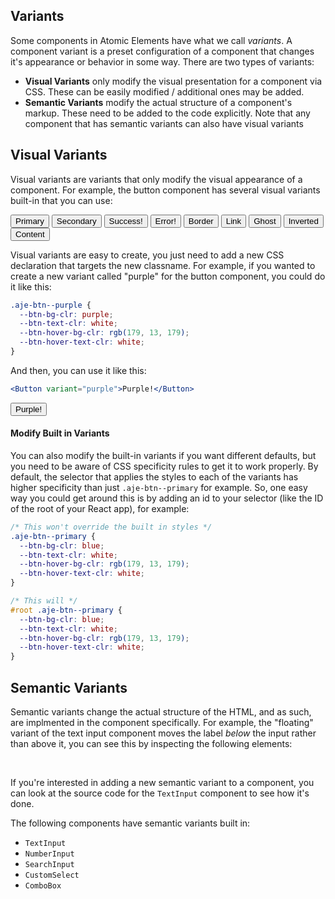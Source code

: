 
<SensibleDefaults />
<PurpleButtonStyles />

<Meta title="Usage/Customizing Appearance/Variants" />

## Variants

Some components in Atomic Elements have what we call _variants_.
A component variant is a preset configuration of a component that changes it's appearance or behavior in some way. There are two types of variants:

- **Visual Variants** only modify the visual presentation for a component via CSS. These can be easily modified / additional ones may be added.
- **Semantic Variants** modify the actual structure of a component's markup. These need to be added to the code explicitly. Note that any component that
  has semantic variants can also have visual variants

## Visual Variants

Visual variants are variants that only modify the visual appearance of a component. For example, the button component has several visual variants built-in that you can use:

<div style={{ display: "flex", gap: "10px" }}>
  <Button variant="primary">Primary</Button>
  <Button variant="secondary">Secondary</Button>
  <Button variant="success">Success!</Button>
  <Button variant="error">Error!</Button>
  <Button variant="border">Border</Button>
  <Button variant="link">Link</Button>
  <Button variant="ghost">Ghost</Button>
  <Button variant="inverted">Inverted</Button>
  <Button variant="content">Content</Button>
</div>

Visual variants are easy to create, you just need to add a new CSS declaration that targets the new classname.
For example, if you wanted to create a new variant called "purple" for the button component, you could do it like this:

```css
.aje-btn--purple {
  --btn-bg-clr: purple;
  --btn-text-clr: white;
  --btn-hover-bg-clr: rgb(179, 13, 179);
  --btn-hover-text-clr: white;
}
```

And then, you can use it like this:

```jsx
<Button variant="purple">Purple!</Button>
```

<Button variant="purple">Purple!</Button>

#### Modify Built in Variants

You can also modify the built-in variants if you want different defaults, but you need to be aware of CSS specificity rules to get it to work properly. By default,
the selector that applies the styles to each of the variants has higher specificity than just `.aje-btn--primary` for example. So, one easy way you could get around this
is by adding an id to your selector (like the ID of the root of your React app), for example:

```css
/* This won't override the built in styles */
.aje-btn--primary {
  --btn-bg-clr: blue;
  --btn-text-clr: white;
  --btn-hover-bg-clr: rgb(179, 13, 179);
  --btn-hover-text-clr: white;
}

/* This will */
#root .aje-btn--primary {
  --btn-bg-clr: blue;
  --btn-text-clr: white;
  --btn-hover-bg-clr: rgb(179, 13, 179);
  --btn-hover-text-clr: white;
}
```

## Semantic Variants

Semantic variants change the actual structure of the HTML, and as such, are implmented in the component specifically. For example, the "floating" variant
of the text input component moves the label _below_ the input rather than above it, you can see this by inspecting the following elements:

<TextInput variant="default" label="Default Variant" />
<br />
<TextInput variant="floating" label="Floating Variant" />

If you're interested in adding a new semantic variant to a component, you can look at the source code for the `TextInput` component to see how it's done.

The following components have semantic variants built in:

- `TextInput`
- `NumberInput`
- `SearchInput`
- `CustomSelect`
- `ComboBox`
